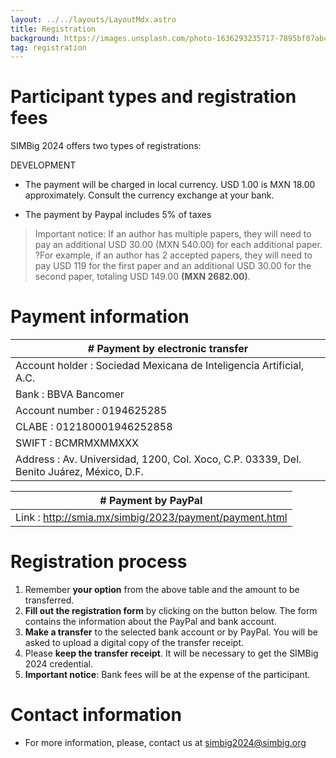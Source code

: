 ```yaml
---
layout: ../../layouts/LayoutMdx.astro
title: Registration
background: https://images.unsplash.com/photo-1636293235717-7895bf07abc8?q=80&w=2070&auto=format&fit=crop&ixlib=rb-4.0.3&ixid=M3wxMjA3fDB8MHxwaG90by1wYWdlfHx8fGVufDB8fHx8fA%3D%3D
tag: registration
---
```


# Participant types and registration fees
SIMBig 2024 offers two types of registrations:

DEVELOPMENT

* The payment will be charged in local currency. USD 1.00 is MXN 18.00 approximately. Consult the currency exchange at your bank.

* The payment by Paypal includes 5% of taxes

> Important notice: If an author has multiple papers, they will need to pay an additional USD 30.00 (MXN 540.00) for each additional paper. ?For example, if an author has 2 accepted papers, they will need to pay USD 119 for the first paper and an additional USD 30.00 for the second paper, totaling USD 149.00 **(MXN 2682.00)**.

# Payment information
| # Payment by electronic transfer |
|-----------------|
| Account holder : Sociedad Mexicana de Inteligencia Artificial, A.C. |
| Bank : BBVA Bancomer |
| Account number : 0194625285 |
| CLABE : 012180001946252858 |
| SWIFT : BCMRMXMMXXX |
| Address : Av. Universidad, 1200, Col. Xoco, C.P. 03339, Del. Benito Juárez, México, D.F. |

| # Payment by PayPal |
|-----------------|
| Link : http://smia.mx/simbig/2023/payment/payment.html |

# Registration process
1. Remember **your option** from the above table and the amount to be transferred.
2. **Fill out the registration form** by clicking on the button below. The form contains the information about the PayPal and bank account.
3. **Make a transfer** to the selected bank account or by PayPal. You will be asked to upload a digital copy of the transfer receipt.
4. Please **keep the transfer receipt**. It will be necessary to get the SIMBig 2024 credential.
5. **Important notice**: Bank fees will be at the expense of the participant.


# Contact information
* For more information, please, contact us at simbig2024@simbig.org